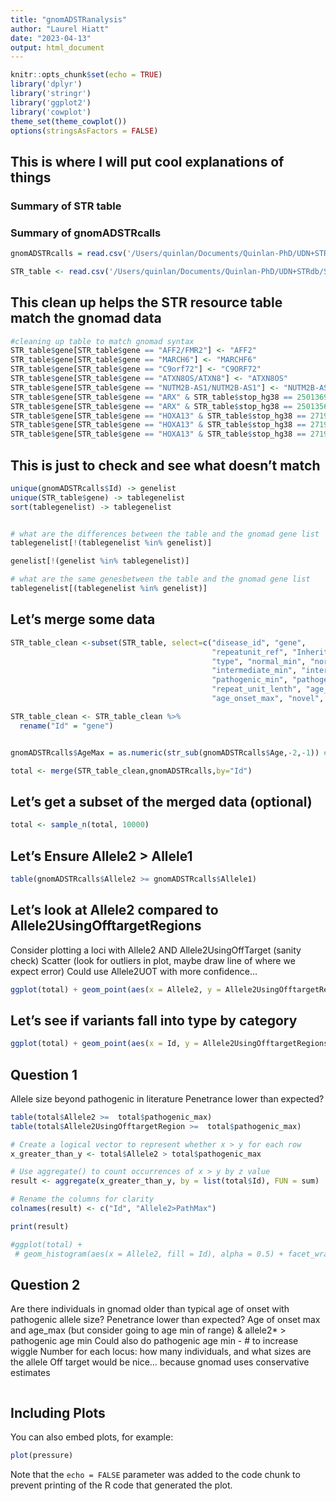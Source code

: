 ```yaml
---
title: "gnomADSTRanalysis"
author: "Laurel Hiatt"
date: "2023-04-13"
output: html_document
---
```


```r
knitr::opts_chunk$set(echo = TRUE)
library('dplyr')
library('stringr')
library('ggplot2')
library('cowplot')
theme_set(theme_cowplot())
options(stringsAsFactors = FALSE)
```

## This is where I will put cool explanations of things

### Summary of STR table

### Summary of gnomADSTRcalls

```r
gnomADSTRcalls = read.csv('/Users/quinlan/Documents/Quinlan-PhD/UDN+STRdb/STRpapercode/gnomad_STR/gnomAD_STR_genotypes__2022_01_20.tsv.gz', sep = '\t')

STR_table <- read.csv('/Users/quinlan/Documents/Quinlan-PhD/UDN+STRdb/STRpapercode/gnomad_STR/STR_table_04072023.csv')

```


## This clean up helps the STR resource table match the gnomad data
``` r
#cleaning up table to match gnomad syntax
STR_table$gene[STR_table$gene == "AFF2/FMR2"] <- "AFF2"
STR_table$gene[STR_table$gene == "MARCH6"] <- "MARCHF6"
STR_table$gene[STR_table$gene == "C9orf72"] <- "C9ORF72"
STR_table$gene[STR_table$gene == "ATXN8OS/ATXN8"] <- "ATXN8OS"
STR_table$gene[STR_table$gene == "NUTM2B-AS1/NUTM2B-AS1"] <- "NUTM2B-AS1"
STR_table$gene[STR_table$gene == "ARX" & STR_table$stop_hg38 == 25013697] <- "ARX_1"
STR_table$gene[STR_table$gene == "ARX" & STR_table$stop_hg38 == 25013565] <- "ARX_2"
STR_table$gene[STR_table$gene == "HOXA13" & STR_table$stop_hg38 == 27199966] <- "HOXA13_1"
STR_table$gene[STR_table$gene == "HOXA13" & STR_table$stop_hg38 == 27199861] <- "HOXA13_2"
STR_table$gene[STR_table$gene == "HOXA13" & STR_table$stop_hg38 == 27199732] <- "HOXA13_3"

```

## This is just to check and see what doesn't match
``` r
unique(gnomADSTRcalls$Id) -> genelist
unique(STR_table$gene) -> tablegenelist
sort(tablegenelist) -> tablegenelist


# what are the differences between the table and the gnomad gene list
tablegenelist[!(tablegenelist %in% genelist)]

genelist[!(genelist %in% tablegenelist)]

# what are the same genesbetween the table and the gnomad gene list
tablegenelist[(tablegenelist %in% genelist)]
```

## Let's merge some data

```r
STR_table_clean <-subset(STR_table, select=c("disease_id", "gene",
                                             "repeatunit_ref", "Inheritance",
                                             "type", "normal_min", "normal_max",
                                             "intermediate_min", "intermediate_max",
                                             "pathogenic_min", "pathogenic_max",
                                             "repeat_unit_lenth", "age_onset_min",
                                             "age_onset_max", "novel", "repeatunit_path_norm"))

STR_table_clean <- STR_table_clean %>%
  rename("Id" = "gene")


gnomADSTRcalls$AgeMax = as.numeric(str_sub(gnomADSTRcalls$Age,-2,-1)) # get last two char in Age. Assumes all <100

total <- merge(STR_table_clean,gnomADSTRcalls,by="Id")
```

## Let's get a subset of the merged data (optional)
``` r
total <- sample_n(total, 10000)
```

## Let's Ensure Allele2 > Allele1

``` r
table(gnomADSTRcalls$Allele2 >= gnomADSTRcalls$Allele1)

```

## Let's look at Allele2 compared to Allele2UsingOfftargetRegions
Consider plotting a loci with Allele2 AND Allele2UsingOffTarget (sanity check)
Scatter (look for outliers in plot, maybe draw line of where we expect error)
Could use Allele2UOT with more confidence…

``` r

ggplot(total) + geom_point(aes(x = Allele2, y = Allele2UsingOfftargetRegions, col=Id)) + theme(axis.text.x = element_text(angle = 90, vjust = 0.5, hjust=1)) + ylim(0,400)
```

## Let's see if variants fall into type by category
``` r
ggplot(total) + geom_point(aes(x = Id, y = Allele2UsingOfftargetRegions, col=type)) + theme(axis.text.x = element_text(angle = 90, vjust = 0.5, hjust=1)) + facet_grid(~type, scales = "free_x") + ylim(0,4000)

```

## Question 1
Allele size beyond pathogenic in literature
Penetrance lower than expected?

```r
table(total$Allele2 >=  total$pathogenic_max)
table(total$Allele2UsingOfftargetRegion >=  total$pathogenic_max)

# Create a logical vector to represent whether x > y for each row
x_greater_than_y <- total$Allele2 > total$pathogenic_max

# Use aggregate() to count occurrences of x > y by z value
result <- aggregate(x_greater_than_y, by = list(total$Id), FUN = sum)

# Rename the columns for clarity
colnames(result) <- c("Id", "Allele2>PathMax")

print(result)

#ggplot(total) +
 # geom_histogram(aes(x = Allele2, fill = Id), alpha = 0.5) + facet_wrap(~Allele2 > pathogenic_max, scales = 'free_y') + theme(legend.position = "none")
```

## Question 2
Are there individuals in gnomad older than typical age of onset with pathogenic allele size? 
Penetrance lower than expected?
Age of onset max and age_max (but consider going to age min of range) & allele2* > pathogenic age min
Could also do pathogenic age min - # to increase wiggle
Number for each locus: how many individuals, and what sizes are the allele
Off target would be nice… because gnomad uses conservative estimates

```r

```

## Including Plots

You can also embed plots, for example:

```r
plot(pressure)
```

Note that the `echo = FALSE` parameter was added to the code chunk to prevent printing of the R code that generated the plot.
